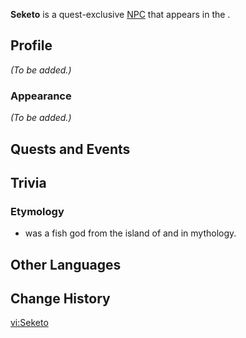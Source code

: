 {{Meta
<!-- Remove this template after adding the missing info -->
|missing_NPC_picture  = yes
|missing_NPC_profile  = yes
<!--
|missing_NPC_idle     = yes
|missing_NPC_dialogue = yes
-->
}}
{{Character Infobox
|type             = Quest NPC
|image            = NPC Seketo.png
|realname         = <!-- Optional, if different from in-game name -->
|deceased         = <!-- Past (for deceased prior to events of the game) or free response -->
|region           = Natlan
|location         = Natlan
|affiliation      = People of the Springs
|title            = 

|ancestry         = <!-- Clan/family -->
|father           = 
|mother           = 
|spouse           = 
|sibling          = 
|child            = 
|relative         = 

|voiceEN          = 
|voiceCN          = 
|voiceJP          = 
|voiceKR          = 
}}
'''Seketo''' is a quest-exclusive [[NPC]] that appears in the {{Quest|Someone Trustworthy}}.
<!--
==Location==
{{subst:#tag:gallery|
NPC Location {{subst:#titleparts:{{subst:PAGENAME}}}}.png{{subst:!}}{{subst:#titleparts:{{subst:PAGENAME}}}}'s location
NPC Location {{subst:#titleparts:{{subst:PAGENAME}}}} Context.png{{subst:!}}Additional context
}}
-->
==Profile==
<!--Detailed story/lore information goes here.-->
''(To be added.)''

===Appearance===
<!--Keep appearance section short and concise. Limit to 2 paragraphs with 3-4 sentences each.-->
''(To be added.)''

==Quests and Events==
{{Quests and Events}}
<!--
==Idle Quotes==
{{Dialogue Start}}
:{{DIcon|Idle}} {{Tx}}
::{{A|VO {{subst:#titleparts:{{subst:PAGENAME}}}} 01.ogg}} "{{Tx}}"
{{Dialogue End}}

==Dialogue==
{{Dialogue Start}}
:'''{{subst:#titleparts:{{subst:PAGENAME}}}}:''' 
:{{DIcon}}
{{Dialogue End}}

==Event Dialogue==
===Event Name===
{{Dialogue Start}}
:'''{{subst:#titleparts:{{subst:PAGENAME}}}}:'''
{{Dialogue End}}
-->
==Trivia==
===Etymology===
* {{w|Seketo'a}} was a fish god from the island of {{w|Niuatoputapu}} and {{w|Tafahi}} in {{w|Tonga|Tongan}} mythology.

==Other Languages==
{{Other Languages|default_hidden=1
|en      = Seketo
|zhs     = 塞奇托
|zhs_rm  = Sāiqítuō
|zht     = 塞奇托
|zht_rm  = Sāiqítuō
|ja      = セケト
|ja_rm   = Seketo
|ko      = 세키토
|es      = Seketo
|fr      = Seketo
|ru      = Секето
|th      = Seketo
|vi      = Seketo
|de      = Seketo
|id      = Seketo
|pt      = Seketo
|tr      = Seketo
|it      = Seketo
}}

==Change History==
{{Change History|5.0}}
<!--
==References==
{{Reflist}}
-->

[[vi:Seketo]]